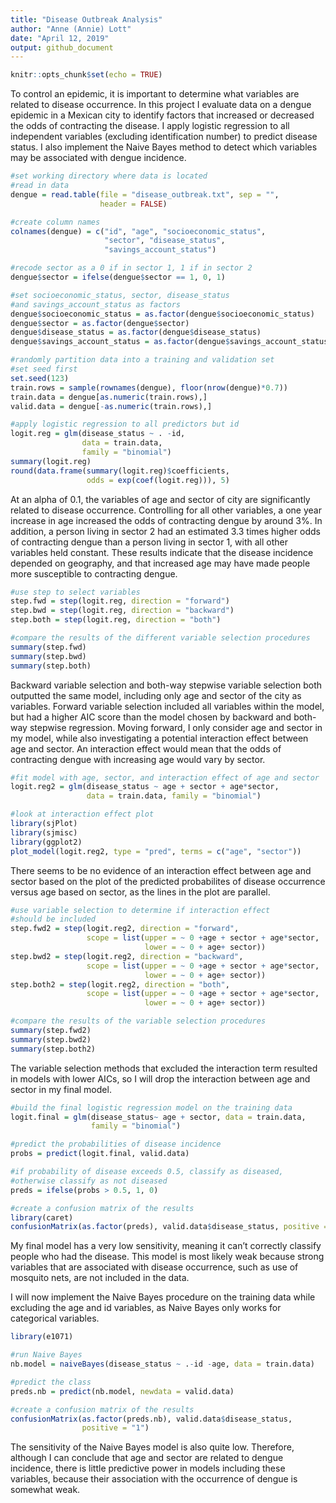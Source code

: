 ```yaml
---
title: "Disease Outbreak Analysis"
author: "Anne (Annie) Lott"
date: "April 12, 2019"
output: github_document
---
```


```r
knitr::opts_chunk$set(echo = TRUE)
```


To control an epidemic, it is important to determine what variables are related to disease occurrence. In this project I evaluate data on a dengue epidemic in a Mexican city to identify factors that increased or decreased the odds of contracting the disease. I apply logistic regression to all independent variables (excluding identification number) to predict disease status. I also implement the Naive Bayes method to detect which variables may be associated with dengue incidence.
```r
#set working directory where data is located
#read in data
dengue = read.table(file = "disease_outbreak.txt", sep = "",
                    header = FALSE)

#create column names
colnames(dengue) = c("id", "age", "socioeconomic_status",
                     "sector", "disease_status", 
                     "savings_account_status")

#recode sector as a 0 if in sector 1, 1 if in sector 2
dengue$sector = ifelse(dengue$sector == 1, 0, 1)

#set socioeconomic_status, sector, disease_status
#and savings_account_status as factors
dengue$socioeconomic_status = as.factor(dengue$socioeconomic_status)
dengue$sector = as.factor(dengue$sector)
dengue$disease_status = as.factor(dengue$disease_status)
dengue$savings_account_status = as.factor(dengue$savings_account_status)

#randomly partition data into a training and validation set
#set seed first
set.seed(123)
train.rows = sample(rownames(dengue), floor(nrow(dengue)*0.7))
train.data = dengue[as.numeric(train.rows),]
valid.data = dengue[-as.numeric(train.rows),]

#apply logistic regression to all predictors but id
logit.reg = glm(disease_status ~ . -id, 
                data = train.data, 
                family = "binomial")
summary(logit.reg)
round(data.frame(summary(logit.reg)$coefficients, 
                 odds = exp(coef(logit.reg))), 5)
```

At an alpha of 0.1, the variables of age and sector of city are significantly related to disease occurrence. Controlling for all other variables, a one year increase in age increased the odds of contracting dengue by around 3%. In addition, a person living in sector 2 had an estimated 3.3 times higher odds of contracting dengue than a person living in sector 1, with all other variables held constant. These results indicate that the disease incidence depended on geography, and that increased age may have made people more susceptible to contracting dengue. 

```r
#use step to select variables
step.fwd = step(logit.reg, direction = "forward")
step.bwd = step(logit.reg, direction = "backward")
step.both = step(logit.reg, direction = "both")

#compare the results of the different variable selection procedures
summary(step.fwd)
summary(step.bwd)
summary(step.both)
```

Backward variable selection and both-way stepwise variable selection both outputted the same model, including only age and sector of the city as variables. Forward variable selection included all variables within the model, but had a higher AIC score than the model chosen by backward and both-way stepwise regression. Moving forward, I only consider age and sector in my model, while also investigating a potential interaction effect between age and sector. An interaction effect would mean that the odds of contracting dengue with increasing age would vary by sector. 

```r
#fit model with age, sector, and interaction effect of age and sector
logit.reg2 = glm(disease_status ~ age + sector + age*sector, 
                 data = train.data, family = "binomial")

#look at interaction effect plot
library(sjPlot)
library(sjmisc)
library(ggplot2)
plot_model(logit.reg2, type = "pred", terms = c("age", "sector"))
```

There seems to be no evidence of an interaction effect between age and sector based on the plot of the predicted probabilites of disease occurrence versus age based on sector, as the lines in the plot are parallel.

```r
#use variable selection to determine if interaction effect
#should be included
step.fwd2 = step(logit.reg2, direction = "forward",
                 scope = list(upper = ~ 0 +age + sector + age*sector,
                              lower = ~ 0 + age+ sector))
step.bwd2 = step(logit.reg2, direction = "backward",
                 scope = list(upper = ~ 0 +age + sector + age*sector,
                              lower = ~ 0 + age+ sector))
step.both2 = step(logit.reg2, direction = "both",
                 scope = list(upper = ~ 0 +age + sector + age*sector,
                              lower = ~ 0 + age+ sector))

#compare the results of the variable selection procedures
summary(step.fwd2)
summary(step.bwd2)
summary(step.both2)
```

The variable selection methods that excluded the interaction term resulted in models with lower AICs, so I will drop the interaction between age and sector in my final model.

```r
#build the final logistic regression model on the training data
logit.final = glm(disease_status~ age + sector, data = train.data,
                  family = "binomial")

#predict the probabilities of disease incidence
probs = predict(logit.final, valid.data)

#if probability of disease exceeds 0.5, classify as diseased,
#otherwise classify as not diseased
preds = ifelse(probs > 0.5, 1, 0)

#create a confusion matrix of the results
library(caret)
confusionMatrix(as.factor(preds), valid.data$disease_status, positive = "1")
```

My final model has a very low sensitivity, meaning it can't correctly classify people who had the disease. This model is most likely weak because strong variables that are associated with disease occurrence, such as use of mosquito nets, are not included in the data.

I will now implement the Naive Bayes procedure on the training data while excluding the age and id variables, as Naive Bayes only works for categorical variables.

```r
library(e1071)

#run Naive Bayes
nb.model = naiveBayes(disease_status ~ .-id -age, data = train.data)

#predict the class
preds.nb = predict(nb.model, newdata = valid.data)

#create a confusion matrix of the results
confusionMatrix(as.factor(preds.nb), valid.data$disease_status, 
                positive = "1")

```

The sensitivity of the Naive Bayes model is also quite low. Therefore, although I can conclude that age and sector are related to dengue incidence, there is little predictive power in models including these variables, because their association with the occurrence of dengue is somewhat weak. 